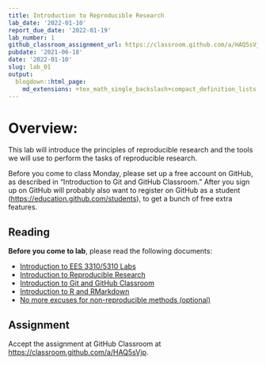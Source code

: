 ```yaml
---
title: Introduction to Reproducible Research
lab_date: '2022-01-10'
report_due_date: '2022-01-19'
lab_number: 1
github_classroom_assignment_url: https://classroom.github.com/a/HAQ5sVjp
pubdate: '2021-06-18'
date: '2022-01-10'
slug: lab_01
output:
  blogdown::html_page:
    md_extensions: +tex_math_single_backslash+compact_definition_lists
---
```

# Overview:

This lab will introduce the principles of reproducible research and the tools we will use to perform the tasks of reproducible research.

Before you come to class Monday, please set up a free account on GitHub, as described in "Introduction to Git and GitHub Classroom." After you sign up on GitHub will probably also want to register on GitHub as a student (<https://education.github.com/students>), to get a bunch of free extra features.

## Reading

**Before you come to lab**, please read the following documents:

* [Introduction to EES 3310/5310 Labs](/lab_docs/lab_01_overview){target="_blank"}
* [Introduction to Reproducible Research](/lab_docs/lab_01_reproducible_research){target="_blank"}
* [Introduction to Git and GitHub Classroom](/lab_docs/lab_01_git_intro){target="_blank"}
* [Introduction to R and RMarkdown](/lab_docs/lab_01_rmarkdown_intro){target="_blank"}
* [No more excuses for non-reproducible methods (optional)](/lab_docs/lab_01_no_more_excuses){target="_blank"}

## Assignment
Accept the assignment at GitHub Classroom at <https://classroom.github.com/a/HAQ5sVjp>.
